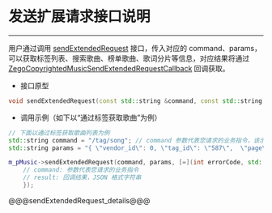 # 发送扩展请求接口说明

- - -



用户通过调用 [sendExtendedRequest](/article/api?doc=Express_Video_SDK_API~cpp_windows~class~IZegoCopyrightedMusic#send-extended-request) 接口，传入对应的 command、params，可以获取标签列表、搜索歌曲、榜单歌曲、歌词分片等信息，对应结果将通过 [ZegoCopyrightedMusicSendExtendedRequestCallback](/article/api?doc=Express_Video_SDK_API~cpp_windows~interface~ZegoExpressDefines#zego-copyrighted-music-send-extended-request-callback) 回调获取。

- 接口原型

```cpp
void sendExtendedRequest(const std::string &command, const std::string &params, ZegoCopyrightedMusicSendExtendedRequestCallback callback)
```


- 调用示例（如下以“通过标签获取歌曲”为例）

```cpp
// 下面以通过标签获取歌曲列表为例
std::string command = "/tag/song"; // command 参数代表您请求的业务指令，该示例为标签获取歌曲
std::string params = "{ \"vendor_id\": 0, \"tag_id\": \"587\",  \"page\": 1,  \"filter\": [1]}"; // params 参数，是 JSON 格式的字符串，需要您传入的额外参数

m_pMusic->sendExtendedRequest(command, params, [=](int errorCode, std::string command, std::string result){
    // command: 参数代表您请求的业务指令
    // result: 回调结果，JSON 格式字符串
    });
```

@@@sendExtendedRequest_details@@@
